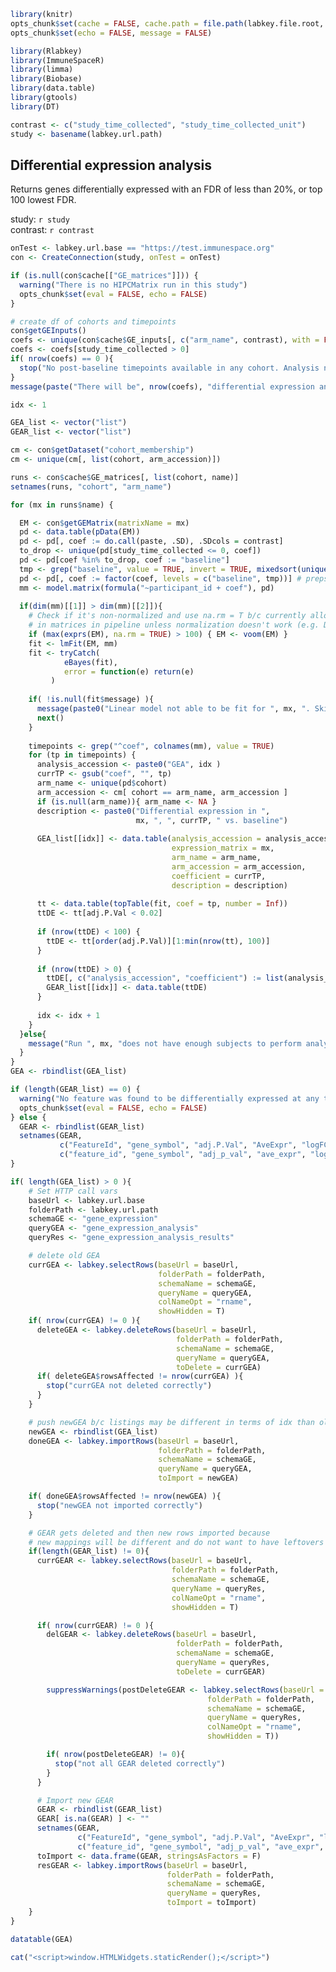 ```r
library(knitr)
opts_chunk$set(cache = FALSE, cache.path = file.path(labkey.file.root, "cache/DifferentialExpressionAnalysis/"))
opts_chunk$set(echo = FALSE, message = FALSE)
```

```r
library(Rlabkey)
library(ImmuneSpaceR)
library(limma)
library(Biobase)
library(data.table)
library(gtools)
library(DT)
```

```r
contrast <- c("study_time_collected", "study_time_collected_unit")
study <- basename(labkey.url.path)
```

## Differential expression analysis

Returns genes differentially expressed with an FDR of less than 20%, or top 100 lowest FDR.

study: `r study`  
contrast: `r contrast`

```r
onTest <- labkey.url.base == "https://test.immunespace.org"
con <- CreateConnection(study, onTest = onTest)

if (is.null(con$cache[["GE_matrices"]])) {
  warning("There is no HIPCMatrix run in this study")
  opts_chunk$set(eval = FALSE, echo = FALSE)
}

# create df of cohorts and timepoints
con$getGEInputs()
coefs <- unique(con$cache$GE_inputs[, c("arm_name", contrast), with = FALSE])
coefs <- coefs[study_time_collected > 0]
if( nrow(coefs) == 0 ){
  stop("No post-baseline timepoints available in any cohort. Analysis not run.")
}
message(paste("There will be", nrow(coefs), "differential expression analysis."))
```

```r
idx <- 1

GEA_list <- vector("list")
GEAR_list <- vector("list")

cm <- con$getDataset("cohort_membership")
cm <- unique(cm[, list(cohort, arm_accession)])

runs <- con$cache$GE_matrices[, list(cohort, name)]
setnames(runs, "cohort", "arm_name")

for (mx in runs$name) {

  EM <- con$getGEMatrix(matrixName = mx)
  pd <- data.table(pData(EM))
  pd <- pd[, coef := do.call(paste, .SD), .SDcols = contrast]
  to_drop <- unique(pd[study_time_collected <= 0, coef])
  pd <- pd[coef %in% to_drop, coef := "baseline"]
  tmp <- grep("baseline", value = TRUE, invert = TRUE, mixedsort(unique(pd$coef)))
  pd <- pd[, coef := factor(coef, levels = c("baseline", tmp))] # preps coef col for use in model
  mm <- model.matrix(formula("~participant_id + coef"), pd)
  
  if(dim(mm)[[1]] > dim(mm)[[2]]){
    # Check if it's non-normalized and use na.rm = T b/c currently allowing NAs to remain
    # in matrices in pipeline unless normalization doesn't work (e.g. DEseq)
    if (max(exprs(EM), na.rm = TRUE) > 100) { EM <- voom(EM) }
    fit <- lmFit(EM, mm)
    fit <- tryCatch(
            eBayes(fit),
            error = function(e) return(e)
         )   
  
    if( !is.null(fit$message) ){  
      message(paste0("Linear model not able to be fit for ", mx, ". Skipping to next matrix"))
      next() 
    }   
  
    timepoints <- grep("^coef", colnames(mm), value = TRUE)
    for (tp in timepoints) {
      analysis_accession <- paste0("GEA", idx )
      currTP <- gsub("coef", "", tp)
      arm_name <- unique(pd$cohort)
      arm_accession <- cm[ cohort == arm_name, arm_accession ]
      if (is.null(arm_name)){ arm_name <- NA }
      description <- paste0("Differential expression in ",
                            mx, ", ", currTP, " vs. baseline")
  
      GEA_list[[idx]] <- data.table(analysis_accession = analysis_accession,
                                    expression_matrix = mx,
                                    arm_name = arm_name,
                                    arm_accession = arm_accession,
                                    coefficient = currTP,
                                    description = description)
  
      tt <- data.table(topTable(fit, coef = tp, number = Inf))
      ttDE <- tt[adj.P.Val < 0.02]
  
      if (nrow(ttDE) < 100) {
        ttDE <- tt[order(adj.P.Val)][1:min(nrow(tt), 100)]
      }
  
      if (nrow(ttDE) > 0) {
        ttDE[, c("analysis_accession", "coefficient") := list(analysis_accession, currTP)]
        GEAR_list[[idx]] <- data.table(ttDE)
      }
  
      idx <- idx + 1
    }
  }else{
    message("Run ", mx, "does not have enough subjects to perform analysis.")
  }
}
GEA <- rbindlist(GEA_list)

if (length(GEAR_list) == 0) {
  warning("No feature was found to be differentially expressed at any timepoint.")
  opts_chunk$set(eval = FALSE, echo = FALSE)
} else {
  GEAR <- rbindlist(GEAR_list)
  setnames(GEAR,
           c("FeatureId", "gene_symbol", "adj.P.Val", "AveExpr", "logFC", "P.Value", "t"),
           c("feature_id", "gene_symbol", "adj_p_val", "ave_expr", "log_fc", "p_value", "statistic"))
}
```

```r

if( length(GEA_list) > 0 ){
    # Set HTTP call vars
    baseUrl <- labkey.url.base
    folderPath <- labkey.url.path
    schemaGE <- "gene_expression"
    queryGEA <- "gene_expression_analysis"
    queryRes <- "gene_expression_analysis_results"

    # delete old GEA
    currGEA <- labkey.selectRows(baseUrl = baseUrl,
                                 folderPath = folderPath,
                                 schemaName = schemaGE,
                                 queryName = queryGEA,
                                 colNameOpt = "rname",
                                 showHidden = T)
    if( nrow(currGEA) != 0 ){
      deleteGEA <- labkey.deleteRows(baseUrl = baseUrl,
                                     folderPath = folderPath,
                                     schemaName = schemaGE,
                                     queryName = queryGEA,
                                     toDelete = currGEA)
      if( deleteGEA$rowsAffected != nrow(currGEA) ){
        stop("currGEA not deleted correctly")
      }
    }

    # push newGEA b/c listings may be different in terms of idx than old
    newGEA <- rbindlist(GEA_list)
    doneGEA <- labkey.importRows(baseUrl = baseUrl,
                                 folderPath = folderPath,
                                 schemaName = schemaGE,
                                 queryName = queryGEA,
                                 toImport = newGEA)

    if( doneGEA$rowsAffected != nrow(newGEA) ){
      stop("newGEA not imported correctly")
    }

    # GEAR gets deleted and then new rows imported because
    # new mappings will be different and do not want to have leftovers
    if(length(GEAR_list) != 0){
      currGEAR <- labkey.selectRows(baseUrl = baseUrl,
                                    folderPath = folderPath,
                                    schemaName = schemaGE,
                                    queryName = queryRes,
                                    colNameOpt = "rname",
                                    showHidden = T)

      if( nrow(currGEAR) != 0 ){
        delGEAR <- labkey.deleteRows(baseUrl = baseUrl,
                                     folderPath = folderPath,
                                     schemaName = schemaGE,
                                     queryName = queryRes,
                                     toDelete = currGEAR)

        suppressWarnings(postDeleteGEAR <- labkey.selectRows(baseUrl = baseUrl,
                                            folderPath = folderPath,
                                            schemaName = schemaGE,
                                            queryName = queryRes,
                                            colNameOpt = "rname",
                                            showHidden = T))

        if( nrow(postDeleteGEAR) != 0){
          stop("not all GEAR deleted correctly")
        }
      }

      # Import new GEAR
      GEAR <- rbindlist(GEAR_list)
      GEAR[ is.na(GEAR) ] <- ""
      setnames(GEAR,
               c("FeatureId", "gene_symbol", "adj.P.Val", "AveExpr", "logFC", "P.Value", "t"),
               c("feature_id", "gene_symbol", "adj_p_val", "ave_expr", "log_fc", "p_value", "statistic"))
      toImport <- data.frame(GEAR, stringsAsFactors = F)
      resGEAR <- labkey.importRows(baseUrl = baseUrl,
                                   folderPath = folderPath,
                                   schemaName = schemaGE,
                                   queryName = queryRes,
                                   toImport = toImport)
    }
}
```

```r
datatable(GEA)
```

```r
cat("<script>window.HTMLWidgets.staticRender();</script>")
```

